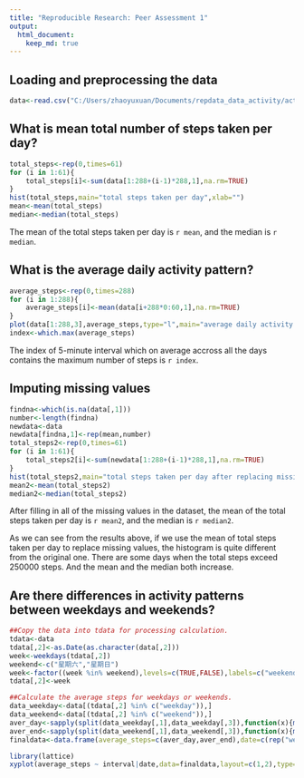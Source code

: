 ```yaml
---
title: "Reproducible Research: Peer Assessment 1"
output: 
  html_document:
    keep_md: true
---
```



## Loading and preprocessing the data

```r
data<-read.csv("C:/Users/zhaoyuxuan/Documents/repdata_data_activity/activity.csv")
```

## What is mean total number of steps taken per day?

```r
total_steps<-rep(0,times=61)
for (i in 1:61){
    total_steps[i]<-sum(data[1:288+(i-1)*288,1],na.rm=TRUE)
}
hist(total_steps,main="total steps taken per day",xlab="")
mean<-mean(total_steps)
median<-median(total_steps)
```
The mean of the total steps taken per day is `r mean`, and the median is `r median`.

## What is the average daily activity pattern?

```r
average_steps<-rep(0,times=288)
for (i in 1:288){
    average_steps[i]<-mean(data[i+288*0:60,1],na.rm=TRUE)
}
plot(data[1:288,3],average_steps,type="l",main="average daily activity pattern",xlab="5-minute interval", ylab="average number of steps")
index<-which.max(average_steps)
```

The index of 5-minute interval which on average accross all the days contains the maximum number of steps is `r index`.

## Imputing missing values

```r
findna<-which(is.na(data[,1]))
number<-length(findna)
newdata<-data
newdata[findna,1]<-rep(mean,number)
total_steps2<-rep(0,times=61)
for (i in 1:61){
    total_steps2[i]<-sum(newdata[1:288+(i-1)*288,1],na.rm=TRUE)
}
hist(total_steps2,main="total steps taken per day after replacing missing values",xlab="")
mean2<-mean(total_steps2)
median2<-median(total_steps2)
```
After filling in all of the missing values in the dataset, the mean of the total steps taken per day is `r mean2`, and the median is `r median2`. 

As we can see from the results above, if we use the mean of total steps taken per day to replace missing values, the histogram is quite different from the original one. There are some days when the total steps exceed 250000 steps. And the mean and the median both increase.

## Are there differences in activity patterns between weekdays and weekends?

```r
##Copy the data into tdata for processing calculation.
tdata<-data
tdata[,2]<-as.Date(as.character(data[,2]))
week<-weekdays(tdata[,2])
weekend<-c("星期六","星期日")
week<-factor((week %in% weekend),levels=c(TRUE,FALSE),labels=c("weekend","weekday"))
tdata[,2]<-week

##Calculate the average steps for weekdays or weekends.
data_weekday<-data[(tdata[,2] %in% c("weekday")),]
data_weekend<-data[(tdata[,2] %in% c("weekend")),]
aver_day<-sapply(split(data_weekday[,1],data_weekday[,3]),function(x){mean(x,na.rm=TRUE)})
aver_end<-sapply(split(data_weekend[,1],data_weekend[,3]),function(x){mean(x,na.rm=TRUE)})
finaldata<-data.frame(average_steps=c(aver_day,aver_end),date=c(rep("weekday",times=288),rep("weekend",times=288)),interval=c(data[1:576,3]))

library(lattice)
xyplot(average_steps ~ interval|date,data=finaldata,layout=c(1,2),type="l")
```
